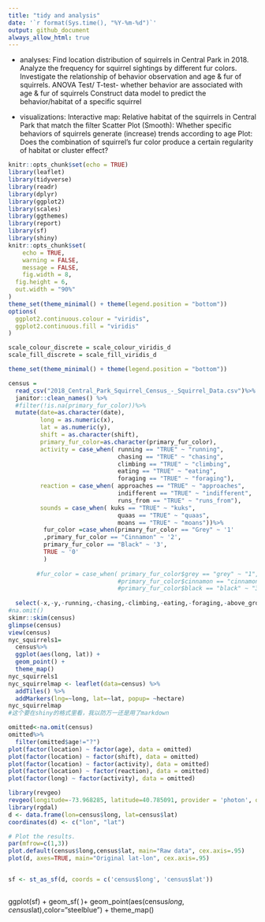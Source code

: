 ```yaml
---
title: "tidy and analysis"
date: '`r format(Sys.time(), "%Y-%m-%d")`'
output: github_document
always_allow_html: true
---
```


- analyses: 
Find location distribution of squirrels in Central Park in 2018.
Analyze the frequency for squirrel sightings by different fur colors.
Investigate the relationship of behavior observation and age & fur of squirrels.
ANOVA Test/ T-test- whether behavior are associated with age & fur of squirrels
Construct data model to predict the behavior/habitat of a specific squirrel 

- visualizations: 
Interactive map: Relative habitat of the squirrels in Central Park that match the filter
Scatter Plot (Smooth): Whether specific behaviors of squirrels generate (increase) trends according to age
Plot: Does the combination of squirrel's fur color produce a certain regularity of habitat or cluster effect?

```r
knitr::opts_chunk$set(echo = TRUE)
library(leaflet)
library(tidyverse)
library(readr)
library(dplyr)
library(ggplot2)
library(scales)
library(ggthemes)
library(report)
library(sf)
library(shiny)
knitr::opts_chunk$set(
	echo = TRUE,
	warning = FALSE,
	message = FALSE, 
	fig.width = 8, 
  fig.height = 6,
  out.width = "90%"
)
theme_set(theme_minimal() + theme(legend.position = "bottom"))
options(
  ggplot2.continuous.colour = "viridis",
  ggplot2.continuous.fill = "viridis"
)

scale_colour_discrete = scale_colour_viridis_d
scale_fill_discrete = scale_fill_viridis_d

theme_set(theme_minimal() + theme(legend.position = "bottom"))
```

```r
census =
  read_csv("2018_Central_Park_Squirrel_Census_-_Squirrel_Data.csv")%>% 
  janitor::clean_names() %>%
  #filter(!is.na(primary_fur_color))%>%
  mutate(date=as.character(date),
         long = as.numeric(x),
         lat = as.numeric(y),
         shift = as.character(shift),
         primary_fur_color=as.character(primary_fur_color),
         activity = case_when( running == "TRUE" ~ "running",
                               chasing == "TRUE" ~ "chasing",
                               climbing == "TRUE" ~ "climbing",
                               eating == "TRUE" ~ "eating",
                               foraging == "TRUE" ~ "foraging"),
         reaction = case_when( approaches == "TRUE" ~ "approaches",
                               indifferent == "TRUE" ~ "indifferent",
                               runs_from == "TRUE" ~ "runs_from"),
         sounds = case_when( kuks == "TRUE" ~ "kuks",
                               quaas == "TRUE" ~ "quaas",
                               moans == "TRUE" ~ "moans"))%>%
          fur_color =case_when(primary_fur_color == "Grey" ~ '1'
          ,primary_fur_color == "Cinnamon" ~ '2',
          primary_fur_color == "Black" ~ '3',
          TRUE ~ '0'
          )
  
        #fur_color = case_when( primary_fur_color$grey == "grey" ~ "1",
                               #primary_fur_color$cinnamon == "cinnamon" ~ "2",
                               #primary_fur_color$black == "black" ~ "3")
  
  select(-x,-y,-running,-chasing,-climbing,-eating,-foraging,-above_ground_sighter_measurement,-color_notes,-other_activities,-specific_location ,-tail_flags ,-tail_twitches,-other_interactions,-kuks,-quaas,-moans,-approaches,-indifferent,-runs_from)
#na.omit()
skimr::skim(census)
glimpse(census)
view(census)
nyc_squirrels1=
  census%>%
  ggplot(aes(long, lat)) +
  geom_point() +
  theme_map()
nyc_squirrels1
nyc_squirrelmap <- leaflet(data=census) %>%
  addTiles() %>%  
  addMarkers(lng=~long, lat=~lat, popup= ~hectare)
nyc_squirrelmap
#这个要在shiny的格式里看，我以防万一还是用了markdown

omitted<-na.omit(census)
omitted%>%
  filter(omitted$age!="?")
plot(factor(location) ~ factor(age), data = omitted)
plot(factor(location) ~ factor(shift), data = omitted)
plot(factor(location) ~ factor(activity), data = omitted)
plot(factor(location) ~ factor(reaction), data = omitted)
plot(factor(long) ~ factor(activity), data = omitted)

library(revgeo)
revgeo(longitude=-73.968285, latitude=40.785091, provider = 'photon', output='frame')
library(rgdal)
d <- data.frame(lon=census$long, lat=census$lat)
coordinates(d) <- c("lon", "lat")

# Plot the results.
par(mfrow=c(1,3))
plot.default(census$long,census$lat, main="Raw data", cex.axis=.95)
plot(d, axes=TRUE, main="Original lat-lon", cex.axis=.95)


sf <- st_as_sf(d, coords = c('census$long', 'census$lat'))

```

```r

```

ggplot(sf) + 
  geom_sf( )+
  geom_point(aes(census$long, census$lat),color="steelblue") +
  theme_map()